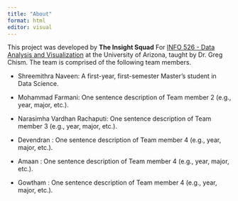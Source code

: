 ```yaml
---
title: "About"
format: html
editor: visual
---
```


This project was developed by **The Insight Squad** For [INFO 526 - Data Analysis and Visualization](https://datavizaz.org/) at the University of Arizona, taught by Dr. Greg Chism. The team is comprised of the following team members.

-  Shreemithra Naveen: A first-year, first-semester Master's student in Data Science.

-  Mohammad Farmani: One sentence description of Team member 2 (e.g., year, major, etc.).

-  Narasimha Vardhan Rachaputi: One sentence description of Team member 3 (e.g., year, major, etc.).

-  Devendran  : One sentence description of Team member 4 (e.g., year, major, etc.).

-  Amaan  : One sentence description of Team member 4 (e.g., year, major, etc.).

-  Gowtham  : One sentence description of Team member 4 (e.g., year, major, etc.).
